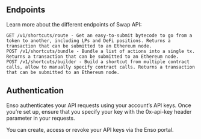 ## Endpoints

Learn more about the different endpoints of Swap API:

    GET /v1/shortcuts/route - Get an easy-to-submit bytecode to go from a token to another, including LPs and DeFi positions. Returns a transaction that can be submitted to an Ethereum node.
    POST /v1/shortcuts/bundle - Bundle a list of actions into a single tx. Returns a transaction that can be submitted to an Ethereum node.
    POST /v1/shortcuts/builder - Build a shortcut from multiple contract calls, allow to manually specify contract calls. Returns a transaction that can be submitted to an Ethereum node.

## Authentication

Enso authenticates your API requests using your account’s API keys. Once you’re set up, ensure that you specify your key with the 0x-api-key header parameter in your requests.

You can create, access or revoke your API keys via the Enso portal.
